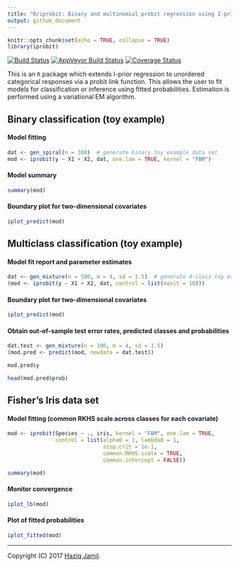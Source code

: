```yaml
---
title: "R/iprobit: Binary and multinomial probit regression using I-priors"
output: github_document
---
```


```r
knitr::opts_chunk$set(echo = TRUE, collapse = TRUE)
library(iprobit)
```

[![Build Status](https://travis-ci.org/haziqj/iprobit.svg?branch=master)](https://travis-ci.org/haziqj/iprobit)
[![AppVeyor Build Status](https://ci.appveyor.com/api/projects/status/github/haziqj/iprobit?branch=master&svg=true)](https://ci.appveyor.com/project/haziqj/iprobit)
[![Coverage Status](https://img.shields.io/codecov/c/github/haziqj/iprobit/master.svg)](https://codecov.io/gh/haziqj/iprobit)

This is an `R` package which extends I-prior regression to unordered categorical responses via a probit link function. This allows the user to fit models for classification or inference using fitted probabilities. Estimation is performed using a variational EM algorithm.

## Binary classification (toy example)

#### Model fitting

```r
dat <- gen_spiral(n = 300)  # generate binary toy example data set
mod <- iprobit(y ~ X1 + X2, dat, one.lam = TRUE, kernel = "FBM")
```

#### Model summary

```r
summary(mod)
```

#### Boundary plot for two-dimensional covariates

```r
iplot_predict(mod)
```

## Multiclass classification (toy example)

#### Model fit report and parameter estimates

```r
dat <- gen_mixture(n = 500, m = 4, sd = 1.5)  # generate 4-class toy example data set
(mod <- iprobit(y ~ X1 + X2, dat, control = list(maxit = 10)))
```

#### Boundary plot for two-dimensional covariates

```r
iplot_predict(mod)
```

#### Obtain out-of-sample test error rates, predicted classes and probabilities

```r
dat.test <- gen_mixture(n = 100, m = 4, sd = 1.5)
(mod.pred <- predict(mod, newdata = dat.test))

mod.pred$y

head(mod.pred$prob)
```

## Fisher's Iris data set

#### Model fitting (common RKHS scale across classes for each covariate)

```r
mod <- iprobit(Species ~ ., iris, kernel = "FBM", one.lam = TRUE,
               control = list(alpha0 = 1, lambda0 = 1, 
                              stop.crit = 1e-1,
                              common.RKHS.scale = TRUE, 
                              common.intercept = FALSE))

summary(mod)
```

#### Monitor convergence

```r
iplot_lb(mod)
```

#### Plot of fitted probabilities

```r
iplot_fitted(mod)
```

***

Copyright (C) 2017 [Haziq Jamil](http://haziqj.ml).
